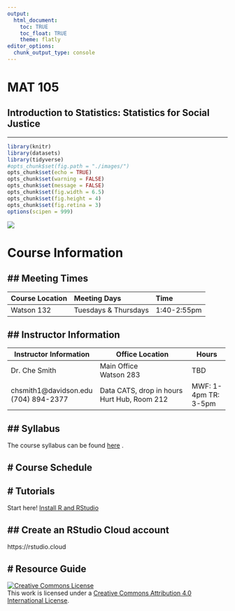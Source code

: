 ```yaml
---
output:
  html_document:
    toc: TRUE
    toc_float: TRUE
    theme: flatly
editor_options: 
  chunk_output_type: console
---
```



# MAT 105 

## Introduction to Statistics: Statistics for Social Justice

------

```r
library(knitr)
library(datasets)
library(tidyverse)
#opts_chunk$set(fig.path = "./images/")
opts_chunk$set(echo = TRUE)
opts_chunk$set(warning = FALSE)
opts_chunk$set(message = FALSE)
opts_chunk$set(fig.width = 6.5)
opts_chunk$set(fig.height = 4)
opts_chunk$set(fig.retina = 3)
options(scipen = 999)
```


![](C:/Users/sugac_000/Desktop/R data/MAT105/images/diverse.png)


# Course Information

## Meeting Times
------

|Course Location|Meeting Days|Time|
|:----|:-----|:----|
|Watson 132|Tuesdays & Thursdays|1:40-2:55pm|


## Instructor Information
------

+----------------------------+-------------------------------+------------+
| Instructor Information     | Office Location               | Hours      |
+============================+===============================+============+
| Dr. Che Smith              | Main Office <br>              | TBD        |
|                            | Watson 283                    |            |
+----------------------------+-------------------------------+------------+
| chsmith1@davidson.edu <br> | Data CATS, drop in hours <br> | MWF: 1-4pm |
| (704) 894-2377             | Hurt Hub, Room 212            | TR: 3-5pm  |
+----------------------------+-------------------------------+------------+


## Syllabus
------

The course syllabus can be found [here](https://mat105.drchesmith.com/syllabus.html) .

# Course Schedule
------

# Tutorials
------

Start here! [Install R and RStudio](https://mat105.drchesmith.com/tutorial1_Install.html)

## Create an RStudio Cloud account
------

https://rstudio.cloud



# Resource Guide
------


<a rel="license" href="http://creativecommons.org/licenses/by/4.0/"><img alt="Creative Commons License" style="border-width:0" src="https://i.creativecommons.org/l/by/4.0/88x31.png" /></a><br />This work is licensed under a <a rel="license" href="http://creativecommons.org/licenses/by/4.0/">Creative Commons Attribution 4.0 International License</a>.
